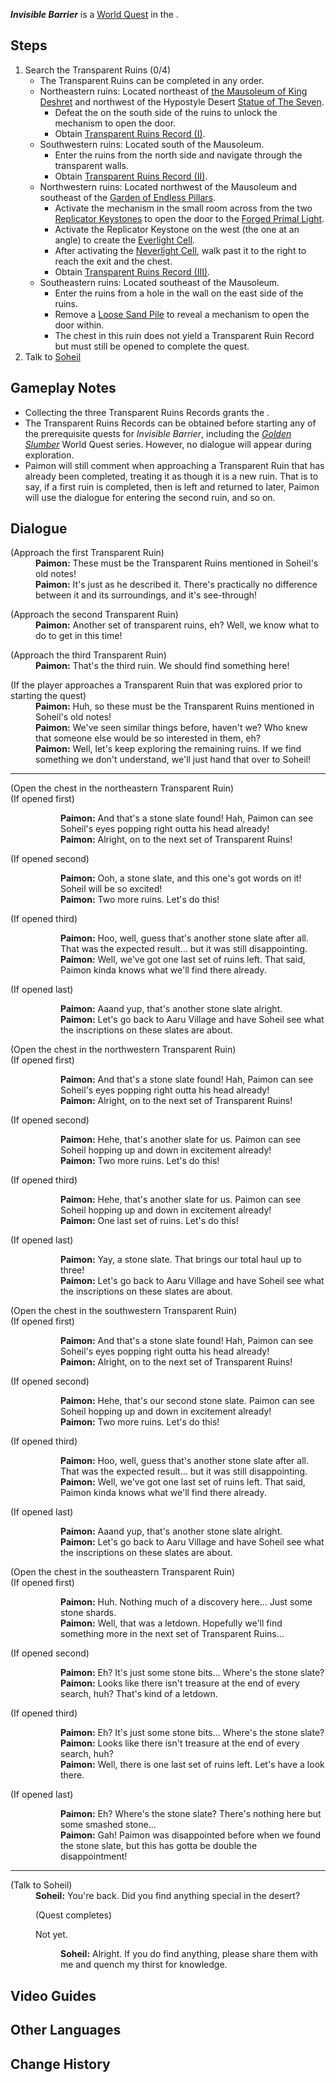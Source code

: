 {{Quest Infobox
|id            = 73189
|image         = World Quest Invisible Barrier.png
|type          = World
|chapter       = Old Notes and New Friends
|part          = 
|characters    = Traveler; Paimon; Soheil
|startLocation = 
|region        = Sumeru
|area          = Hypostyle Desert
|parent        = Soheil's Wish
|next          = 
|concurrent    = Desert's Remembrance
|concurrent2   = Hidden Mercenaries
|rewards       = Adventure EXP*300;Primogem*40;Mora*20,000;Hero's Wit*3;Mystic Enhancement Ore*3
}}
'''''Invisible Barrier''''' is a [[World Quest]] in the {{Quest|Old Notes and New Friends}}.

==Steps==
# Search the Transparent Ruins (0/4)
#* The Transparent Ruins can be completed in any order.
#* Northeastern ruins: Located northeast of [[the Mausoleum of King Deshret]] and northwest of the Hypostyle Desert [[Statue of The Seven]].
#** Defeat the {{Enemy|Primal Construct: Repulsor|x=1}} on the south side of the ruins to unlock the mechanism to open the door.
#** Obtain [[Transparent Ruins Record (I)]].
#* Southwestern ruins: Located south of the Mausoleum.
#** Enter the ruins from the north side and navigate through the transparent walls.
#** Obtain [[Transparent Ruins Record (II)]].
#* Northwestern ruins: Located northwest of the Mausoleum and southeast of the [[Garden of Endless Pillars]].
#** Activate the mechanism in the small room across from the two [[Replicator Keystone]]s to open the door to the [[Forged Primal Light]].
#** Activate the Replicator Keystone on the west (the one at an angle) to create the [[Everlight Cell]].
#** After activating the [[Neverlight Cell]], walk past it to the right to reach the exit and the chest.
#** Obtain [[Transparent Ruins Record (III)]].
#* Southeastern ruins: Located southeast of the Mausoleum.
#** Enter the ruins from a hole in the wall on the east side of the ruins.
#** Remove a [[Loose Sand Pile]] to reveal a mechanism to open the door within.
#** The chest in this ruin does not yield a Transparent Ruin Record but must still be opened to complete the quest.
# Talk to [[Soheil]]

==Gameplay Notes==
* Collecting the three Transparent Ruins Records grants the {{Achievement|The King of Four Lands}}.
* The Transparent Ruins Records can be obtained before starting any of the prerequisite quests for ''Invisible Barrier'', including the ''[[Golden Slumber]]'' World Quest series. However, no dialogue will appear during exploration.
* Paimon will still comment when approaching a Transparent Ruin that has already been completed, treating it as though it is a new ruin. That is to say, if a first ruin is completed, then is left and returned to later, Paimon will use the dialogue for entering the second ruin, and so on.

==Dialogue==
{{Quest Description|Soheil's archaeological notes record his desert adventures in his youth. Some of the ruins mentioned may contain treasures and old documents. Head into the depths of the desert again to look for them.}}
{{Quest Description|update|Soheil mentioned in his notes that there were four transparent ruins that he could not enter. Go to the places he has marked.}}
{{Dialogue Start}}
;(Approach the first Transparent Ruin)
:'''Paimon:''' These must be the Transparent Ruins mentioned in Soheil's old notes!
:'''Paimon:''' It's just as he described it. There's practically no difference between it and its surroundings, and it's see-through!

;(Approach the second Transparent Ruin)
:'''Paimon:''' Another set of transparent ruins, eh? Well, we know what to do to get in this time!

;(Approach the third Transparent Ruin)
:'''Paimon:''' That's the third ruin. We should find something here!

;(If the player approaches a Transparent Ruin that was explored prior to starting the quest)
:'''Paimon:''' Huh, so these must be the Transparent Ruins mentioned in Soheil's old notes!
:'''Paimon:''' We've seen similar things before, haven't we? Who knew that someone else would be so interested in them, eh?
:'''Paimon:''' Well, let's keep exploring the remaining ruins. If we find something we don't understand, we'll just hand that over to Soheil!
----
;(Open the chest in the northeastern Transparent Ruin)<!--Transparent Ruin Record (I)-->
;(If opened first)
::'''Paimon:''' And that's a stone slate found! Hah, Paimon can see Soheil's eyes popping right outta his head already!
::'''Paimon:''' Alright, on to the next set of Transparent Ruins!
;(If opened second)
::'''Paimon:''' Ooh, a stone slate, and this one's got words on it! Soheil will be so excited!
::'''Paimon:''' Two more ruins. Let's do this!
;(If opened third)
::'''Paimon:''' Hoo, well, guess that's another stone slate after all. That was the expected result... but it was still disappointing.
::'''Paimon:''' Well, we've got one last set of ruins left. That said, Paimon kinda knows what we'll find there already.
;(If opened last)
::'''Paimon:''' Aaand yup, that's another stone slate alright.
::'''Paimon:''' Let's go back to Aaru Village and have Soheil see what the inscriptions on these slates are about.

;(Open the chest in the northwestern Transparent Ruin)<!--Transparent Ruin Record (II)-->
;(If opened first)
::'''Paimon:''' And that's a stone slate found! Hah, Paimon can see Soheil's eyes popping right outta his head already!
::'''Paimon:''' Alright, on to the next set of Transparent Ruins!
;(If opened second)
::'''Paimon:''' Hehe, that's another slate for us. Paimon can see Soheil hopping up and down in excitement already!
::'''Paimon:''' Two more ruins. Let's do this!
;(If opened third)
::'''Paimon:''' Hehe, that's another slate for us. Paimon can see Soheil hopping up and down in excitement already!
::'''Paimon:''' One last set of ruins. Let's do this!
;(If opened last)
::'''Paimon:''' Yay, a stone slate. That brings our total haul up to three!
::'''Paimon:''' Let's go back to Aaru Village and have Soheil see what the inscriptions on these slates are about.

;(Open the chest in the southwestern Transparent Ruin)<!--Transparent Ruin Record (III)-->
;(If opened first)
::'''Paimon:''' And that's a stone slate found! Hah, Paimon can see Soheil's eyes popping right outta his head already!
::'''Paimon:''' Alright, on to the next set of Transparent Ruins!
;(If opened second)
::'''Paimon:''' Hehe, that's our second stone slate. Paimon can see Soheil hopping up and down in excitement already!
::'''Paimon:''' Two more ruins. Let's do this!
;(If opened third)
::'''Paimon:''' Hoo, well, guess that's another stone slate after all. That was the expected result... but it was still disappointing.
::'''Paimon:''' Well, we've got one last set of ruins left. That said, Paimon kinda knows what we'll find there already.
;(If opened last)
::'''Paimon:''' Aaand yup, that's another stone slate alright.
::'''Paimon:''' Let's go back to Aaru Village and have Soheil see what the inscriptions on these slates are about.

;(Open the chest in the southeastern Transparent Ruin)<!--no Transparent Ruin Record-->
;(If opened first)
::'''Paimon:''' Huh. Nothing much of a discovery here... Just some stone shards.
::'''Paimon:''' Well, that was a letdown. Hopefully we'll find something more in the next set of Transparent Ruins...
;(If opened second)
::'''Paimon:''' Eh? It's just some stone bits... Where's the stone slate?
::'''Paimon:''' Looks like there isn't treasure at the end of every search, huh? That's kind of a letdown.
;(If opened third)
::'''Paimon:''' Eh? It's just some stone bits... Where's the stone slate?
::'''Paimon:''' Looks like there isn't treasure at the end of every search, huh?
::'''Paimon:''' Well, there is one last set of ruins left. Let's have a look there.
;(If opened last)
::'''Paimon:''' Eh? Where's the stone slate? There's nothing here but some smashed stone...
::'''Paimon:''' Gah! Paimon was disappointed before when we found the stone slate, but this has gotta be double the disappointment!
{{Dialogue End}}
----
{{Quest Description|update|You have been to the Transparent Ruins mentioned in Soheil's old notes. Just bring what you found to him directly.}}
{{Dialogue Start}}
;(Talk to Soheil)
:'''Soheil:''' You're back. Did you find anything special in the desert?{{Transclude|Soheil's Wish|transparent ruins|section=1}}
:;(Quest completes)
:{{DIcon}} Not yet.
::'''Soheil:''' Alright. If you do find anything, please share them with me and quench my thirst for knowledge.
{{Dialogue End}}

==Video Guides==
{{EVT
|video1   = https://youtu.be/73FfF5VKdaE
|caption1 = Guide: Invisible Barrier
}}

==Other Languages==
{{Other Languages
|en      = Invisible Barrier
|zhs     = 无形壁障
|zhs_rm  = Wúxíng Bìzhàng
|zht     = 無形壁障
|zht_rm  = Wúxíng Bìzhàng
|zh_tl   = 
|ja      = 見えない障壁
|ja_rm   = Mienai Shouheki
|ja_tl   = Invisible Barrier
|ko      = 무형의 장벽
|ko_rm   = Muhyeong-ui Jangbyeok
|ko_tl   = Intangible Barrier
|es      = Una barrera invisible
|es_tl   = An Invisible Barrier
|fr      = Barrière invisible
|fr_tl   = Invisible Barrier
|ru      = Невидимый барьер
|ru_tl   = Invisible Barrier
|th      = กำแพงที่มองไม่เห็น
|th_rm   = 
|th_tl   = 
|vi      = Bức Tường Vô Hình
|vi_tl   = 
|de      = Unsichtbare Barrieren
|de_tl   = Invisible Barriers
|id      = Penghalang Tak Kasat Mata
|id_tl   = Invisible Barrier
|pt      = Barreira Invisível
|pt_tl   = Invisible Barrier
|tr      = Görünmez Engel
|tr_tl   = 
|it      = Barriera invisibile
|it_tl   = 
}}

==Change History==
{{Change History|3.1}}